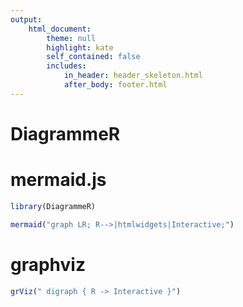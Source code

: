 ```yaml
---
output:
    html_document:
        theme: null
        highlight: kate
        self_contained: false
        includes:
            in_header: header_skeleton.html
            after_body: footer.html
---
```


<div>
<h1>DiagrammeR</h1>
<h1>mermaid.js</h1>

```r
library(DiagrammeR)

mermaid("graph LR; R-->|htmlwidgets|Interactive;")
```

<h1>graphviz</h1>
```r
grViz(" digraph { R -> Interactive }")
```

</div>
